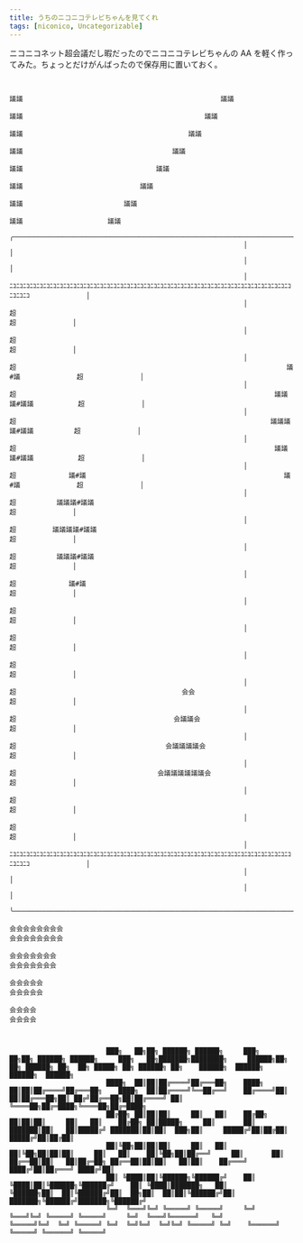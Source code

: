 ```yaml
---
title: うちのニコニコテレビちゃんを見てくれ
tags: [niconico, Uncategorizable]
---
```


ニコニコネット超会議だし暇だったのでニコニコテレビちゃんの AA を軽く作ってみた。ちょっとだけがんばったので保存用に置いておく。

<!--more-->

```

                                                                                        議議                                                 議議
                                                                                          議議                                             議議
                                                                                            議議                                         議議
                                                                                              議議                                     議議
                                                                                                議議                                 議議
                                                                                                  議議                             議議
                                                                                                    議議                         議議
                                                                                                      議議                     議議
                                                          ╭──────────────────────────────────────────────────────────────────────────────────────────────────────────────────────╮
                                                          │                                                                                                                      │
                                                          │                                                                                                                      │
                                                          │              ﾆｺﾆｺﾆｺﾆｺﾆｺﾆｺﾆｺﾆｺﾆｺﾆｺﾆｺﾆｺﾆｺﾆｺﾆｺﾆｺﾆｺﾆｺﾆｺﾆｺﾆｺﾆｺﾆｺﾆｺﾆｺﾆｺﾆｺﾆｺﾆｺﾆｺﾆｺﾆｺﾆｺﾆｺﾆｺﾆｺﾆｺﾆｺﾆｺﾆｺﾆｺﾆｺﾆｺﾆｺﾆｺ              │
                                                          │              超                                                                                      超              │
                                                          │              超                                                                                      超              │
                                                          │              超                                                                   議#議              超              │
                                                          │              超                                                                議議議#議議           超              │
                                                          │              超                                                               議議議議#議議          超              │
                                                          │              超                                                                議議議#議議           超              │
                                                          │              超             議#議                                                 議#議              超              │
                                                          │              超          議議議#議議                                                                 超              │
                                                          │              超         議議議議#議議                                                                超              │
                                                          │              超          議議議#議議                                                                 超              │
                                                          │              超             議#議                                                                    超              │
                                                          │              超                                                                                      超              │
                                                          │              超                                                                                      超              │
                                                          │              超                                                                                      超              │
                                                          │              超                                         会会                                         超              │
                                                          │              超                                       会議議会                                       超              │
                                                          │              超                                     会議議議議会                                     超              │
                                                          │              超                                   会議議議議議議会                                   超              │
                                                          │              超                                                                                      超              │
                                                          │              超                                                                                      超              │
                                                          │              ﾆｺﾆｺﾆｺﾆｺﾆｺﾆｺﾆｺﾆｺﾆｺﾆｺﾆｺﾆｺﾆｺﾆｺﾆｺﾆｺﾆｺﾆｺﾆｺﾆｺﾆｺﾆｺﾆｺﾆｺﾆｺﾆｺﾆｺﾆｺﾆｺﾆｺﾆｺﾆｺﾆｺﾆｺﾆｺﾆｺﾆｺﾆｺﾆｺﾆｺﾆｺﾆｺﾆｺﾆｺﾆｺ              │
                                                          │                                                                                                                      │
                                                          │                                                                                                                      │
                                                          ╰──────────────────────────────────────────────────────────────────────────────────────────────────────────────────────╯
                                                                          会会会会会会会会                                                        会会会会会会会会
                                                                          会会会会会会会                                                            会会会会会会会
                                                                            会会会会会                                                                会会会会会
                                                                             会会会会                                                                  会会会会



                        ███╗   ██╗██╗ ██████╗ ██████╗     ███╗   ██╗██╗ ██████╗ ██████╗     ███╗   ██╗███████╗████████╗     ██████╗██╗  ██╗ ██████╗ ██╗  ██╗ █████╗ ██╗ ██████╗ ██╗    ██████╗  ██████╗ ██████╗  ██████╗
                        ████╗  ██║██║██╔════╝██╔═══██╗    ████╗  ██║██║██╔════╝██╔═══██╗    ████╗  ██║██╔════╝╚══██╔══╝    ██╔════╝██║  ██║██╔═══██╗██║ ██╔╝██╔══██╗██║██╔════╝ ██║    ╚════██╗██╔═████╗╚════██╗██╔═████╗
                        ██╔██╗ ██║██║██║     ██║   ██║    ██╔██╗ ██║██║██║     ██║   ██║    ██╔██╗ ██║█████╗     ██║       ██║     ███████║██║   ██║█████╔╝ ███████║██║██║  ███╗██║     █████╔╝██║██╔██║ █████╔╝██║██╔██║
                        ██║╚██╗██║██║██║     ██║   ██║    ██║╚██╗██║██║██║     ██║   ██║    ██║╚██╗██║██╔══╝     ██║       ██║     ██╔══██║██║   ██║██╔═██╗ ██╔══██║██║██║   ██║██║    ██╔═══╝ ████╔╝██║██╔═══╝ ████╔╝██║
                        ██║ ╚████║██║╚██████╗╚██████╔╝    ██║ ╚████║██║╚██████╗╚██████╔╝    ██║ ╚████║███████╗   ██║       ╚██████╗██║  ██║╚██████╔╝██║  ██╗██║  ██║██║╚██████╔╝██║    ███████╗╚██████╔╝███████╗╚██████╔╝
                        ╚═╝  ╚═══╝╚═╝ ╚═════╝ ╚═════╝     ╚═╝  ╚═══╝╚═╝ ╚═════╝ ╚═════╝     ╚═╝  ╚═══╝╚══════╝   ╚═╝        ╚═════╝╚═╝  ╚═╝ ╚═════╝ ╚═╝  ╚═╝╚═╝  ╚═╝╚═╝ ╚═════╝ ╚═╝    ╚══════╝ ╚═════╝ ╚══════╝ ╚═════╝
```
